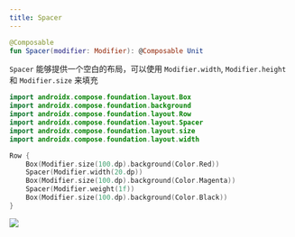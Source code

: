```yaml
---
title: Spacer
---
```



``` kotlin
@Composable
fun Spacer(modifier: Modifier): @Composable Unit
```

`Spacer` 能够提供一个空白的布局，可以使用 `Modifier.width`, `Modifier.height` 和 `Modifier.size` 来填充

``` kotlin
import androidx.compose.foundation.layout.Box
import androidx.compose.foundation.background
import androidx.compose.foundation.layout.Row
import androidx.compose.foundation.layout.Spacer
import androidx.compose.foundation.layout.size
import androidx.compose.foundation.layout.width

Row {
    Box(Modifier.size(100.dp).background(Color.Red))
    Spacer(Modifier.width(20.dp))
    Box(Modifier.size(100.dp).background(Color.Magenta))
    Spacer(Modifier.weight(1f))
    Box(Modifier.size(100.dp).background(Color.Black))
}

```

<img src={demo} />